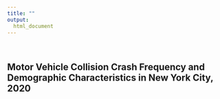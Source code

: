 ```yaml
---
title: ""
output: 
  html_document
---
```


<br>

## Motor Vehicle Collision Crash Frequency and Demographic Characteristics in New York City, 2020


